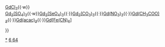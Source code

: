 {{Navbox
|name  = 钆化合物
|state = <includeonly>{{{state|collapsed}}}</includeonly>
|title = <span style="vertical-align:1px;">[[钆]]化合物</font>
|titlestyle = 
|list1 = {{nowrap begin}} [[氧化钆|Gd<sub>2</sub>O<sub>3</sub>]]{{·w}}[[氯化钆|GdCl<sub>3</sub>]]{{·w}} [[硫酸钆|Gd<sub>2</sub>(SO<sub>4</sub>)<sub>3</sub>]]{{·w}}[[硒酸钆|Gd<sub>2</sub>(SeO<sub>4</sub>)<sub>3</sub>]]{{·}}[[碳酸钆|Gd<sub>2</sub>(CO<sub>3</sub>)<sub>3</sub>]]{{·}}[[硝酸钆|Gd(NO<sub>3</sub>)<sub>3</sub>]]{{·}}[[乙酸钆|Gd(CH<sub>3</sub>COO)<sub>3</sub>]]{{·}}[[乙酰丙酮钆|Gd(acac)<sub>3</sub>]]{{·}}[[铁氰酸钆|Gd[Fe(CN)<sub>6</sub>]]]{{nowrap end}}
</div>
}}<noinclude>

[[Category:钆化合物|*]]
[[Category:化学品模板|6 64]]

</noinclude>